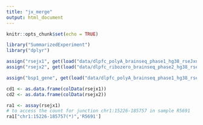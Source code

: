 ---
title: "jx_merge"
output: html_document
---

```{r setup, include=FALSE}
knitr::opts_chunk$set(echo = TRUE)
```

```{r}
library("SummarizedExperiment")
library("dplyr")
```

```{r}
assign("rsejx1", get(load("data/dlpfc_polyA_brainseq_phase1_hg38_rseJxn_merged_n732.rda")) )
assign("rsejx2", get(load("data/dlpfc_ribozero_brainseq_phase2_hg38_rseJxn_merged_n453.rda")) )
```

```{r}
assign("bsp1_gene", get(load("data/dlpfc_polyA_brainseq_phase1_hg38_rseGene_merged_n732"))) 
```

```{r}
cd1 <- as.data.frame(colData(rsejx1))
cd2 <- as.data.frame(colData(rsejx2))
```

```{r}
ra1 <- assay(rsejx1)
# to access the count for junction chr1:15226-185757 in sample R5691
ra1["chr1:15226-185757(*)",'R5691']
```


